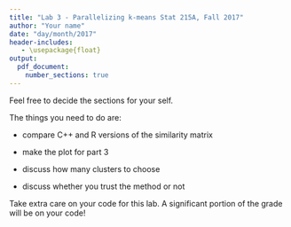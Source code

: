 ```yaml
---
title: "Lab 3 - Parallelizing k-means Stat 215A, Fall 2017"
author: "Your name"
date: "day/month/2017"
header-includes:
   - \usepackage{float}
output: 
  pdf_document:
    number_sections: true
---
```



Feel free to decide the sections for your self.

The things you need to do are:

- compare C++ and R versions of the similarity matrix

- make the plot for part 3

- discuss how many clusters to choose

- discuss whether you trust the method or not


Take extra care on your code for this lab. A significant portion of the grade will be on your code!